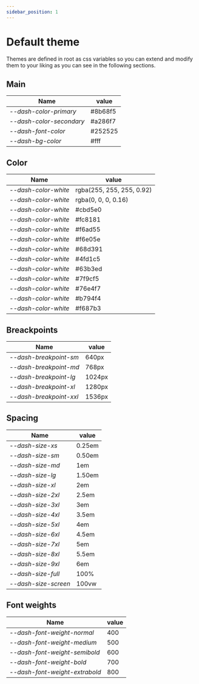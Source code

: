 ```yaml
---
sidebar_position: 1
---
```



# Default theme

Themes are defined in root as css variables so you can extend and modify them to your liking as you can see in the following sections.

## Main

| Name                     | value                  |
| ------------------------ | ---------------------- |
| _--dash-color-primary_   | <Color>#8b68f5</Color> |
| _--dash-color-secondary_ | <Color>#a286f7</Color> |
| _--dash-font-color_      | <Color>#252525</Color> |
| _--dash-bg-color_        | <Color>#fff</Color>    |

## Color

| Name                 | value                                    |
| -------------------- | ---------------------------------------- |
| _--dash-color-white_ | <Color>rgba(255, 255, 255, 0.92)</Color> |
| _--dash-color-white_ | <Color>rgba(0, 0, 0, 0.16)</Color>       |
| _--dash-color-white_ | <Color>#cbd5e0</Color>                   |
| _--dash-color-white_ | <Color>#fc8181</Color>                   |
| _--dash-color-white_ | <Color>#f6ad55</Color>                   |
| _--dash-color-white_ | <Color>#f6e05e</Color>                   |
| _--dash-color-white_ | <Color>#68d391</Color>                   |
| _--dash-color-white_ | <Color>#4fd1c5</Color>                   |
| _--dash-color-white_ | <Color>#63b3ed</Color>                   |
| _--dash-color-white_ | <Color>#7f9cf5</Color>                   |
| _--dash-color-white_ | <Color>#76e4f7</Color>                   |
| _--dash-color-white_ | <Color>#b794f4</Color>                   |
| _--dash-color-white_ | <Color>#f687b3</Color>                   |

## Breackpoints

| Name                    | value  |
| ----------------------- | ------ |
| _--dash-breakpoint-sm_  | 640px  |
| _--dash-breakpoint-md_  | 768px  |
| _--dash-breakpoint-lg_  | 1024px |
| _--dash-breakpoint-xl_  | 1280px |
| _--dash-breakpoint-xxl_ | 1536px |

## Spacing

| Name                 | value  |
| -------------------- | ------ |
| _--dash-size-xs_     | 0.25em |
| _--dash-size-sm_     | 0.50em |
| _--dash-size-md_     | 1em    |
| _--dash-size-lg_     | 1.50em |
| _--dash-size-xl_     | 2em    |
| _--dash-size-2xl_    | 2.5em  |
| _--dash-size-3xl_    | 3em    |
| _--dash-size-4xl_    | 3.5em  |
| _--dash-size-5xl_    | 4em    |
| _--dash-size-6xl_    | 4.5em  |
| _--dash-size-7xl_    | 5em    |
| _--dash-size-8xl_    | 5.5em  |
| _--dash-size-9xl_    | 6em    |
| _--dash-size-full_   | 100%   |
| _--dash-size-screen_ | 100vw  |

## Font weights

| Name                           | value |
| ------------------------------ | ----- |
| _--dash-font-weight-normal_    | 400   |
| _--dash-font-weight-medium_    | 500   |
| _--dash-font-weight-semibold_  | 600   |
| _--dash-font-weight-bold_      | 700   |
| _--dash-font-weight-extrabold_ | 800   |
